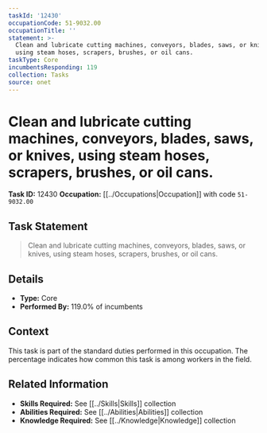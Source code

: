 ```yaml
---
taskId: '12430'
occupationCode: 51-9032.00
occupationTitle: ''
statement: >-
  Clean and lubricate cutting machines, conveyors, blades, saws, or knives,
  using steam hoses, scrapers, brushes, or oil cans.
taskType: Core
incumbentsResponding: 119
collection: Tasks
source: onet
---
```

# Clean and lubricate cutting machines, conveyors, blades, saws, or knives, using steam hoses, scrapers, brushes, or oil cans.

**Task ID:** 12430
**Occupation:** [[../Occupations|Occupation]] with code `51-9032.00`

## Task Statement

> Clean and lubricate cutting machines, conveyors, blades, saws, or knives, using steam hoses, scrapers, brushes, or oil cans.

## Details

- **Type:** Core
- **Performed By:** 119.0% of incumbents

## Context

This task is part of the standard duties performed in this occupation. The percentage indicates how common this task is among workers in the field.

## Related Information

- **Skills Required:** See [[../Skills|Skills]] collection
- **Abilities Required:** See [[../Abilities|Abilities]] collection
- **Knowledge Required:** See [[../Knowledge|Knowledge]] collection
